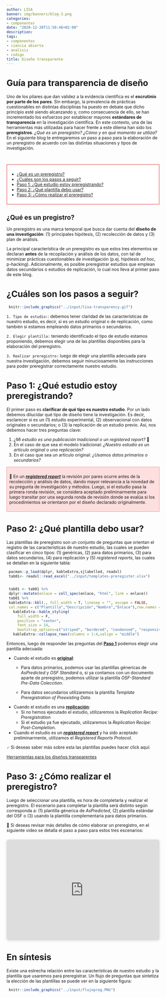 ```yaml
---
author: LISA
banner: img/banners/blog-3.png
categories:
- componentes
date: "2020-12-20T11:50:46+02:00"
description:
tags:
- componentes
- ciencia abierta
- analisis
- codigo
title: Diseño transparente
---
```

<link rel="stylesheet" href="https://cdn.jsdelivr.net/gh/jpswalsh/academicons@1/css/academicons.min.css">

# Guía para transparencia de diseño <i class="ai ai-preregistered ai-1.5x" style="color:lightblue"></i>

Uno de los pilares que dan validez a la evidencia científica es el **escrutinio por parte de los pares**. Sin embargo, la prevalencia de prácticas cuestionables en distintas disciplinas ha puesto en debate que dicho principio esté siendo alcanzando y, como consecuencia de ello, se han incrementado los esfuerzos por establecer mayores **estándares de transparencia** en la investigación científica. En este contexto, una de las herramientas más utilizadas para hacer frente a este dilema han sido los **preregistros**. _¿Qué es un preregistro?_ _¿Cómo y en qué momento se utiliza?_  En el siguiente blog te entregaremos un paso a paso para la elaboración de un preregistro de acuerdo con las distintas situaciones y tipos de investigación.

<br>

<div style="background-color: #ffff ; padding: 8px; border: 2px solid #ec8686;">
- [¿Qué es un preregistro?](#def-prereg)
- [¿Cuáles son los pasos a seguir?](#pasos)
- [Paso 1: ¿Qué estudio estoy preregistrando?](#paso1)
- [Paso 2: ¿Qué plantilla debo usar?](#paso2)
- [Paso 3: ¿Cómo realizar el preregistro?](#paso3)
</div>


## ¿Qué es un pregistro? {#def-prereg}

Un preregistro es una marca temporal que busca dar cuenta del **diseño de una investigación**: (1) principales hipótesis, (2) recolección de datos y (3) plan de análisis.

La principal característica de un preregistro es que estos tres elementos se declaran **antes** de la recopilación y análisis de los datos, con tal de minimizar prácticas cuestionables de investigación (p.ej. hipótesis _ad hoc_, p-hacking). Adicionalmente, es posible preregistrar estudios que emplean datos secundarios o estudios de replicación, lo cual nos lleva al primer paso de este blog.

# ¿Cuáles son los pasos a seguir? {#pasos}

```r
 knitr::include_graphics("../input/lisa-transparency.gif")
```

`1. Tipo de estudio:`: debemos tener claridad de las características de nuestro estudio, es decir, si es un estudio original o de replicación, como también si estamos empleando datos primarios o secundarios.

`2. Elegir plantilla:` teniendo identificado el tipo de estudio estamos proponiendo, debemos elegir una de las plantillas disponibles para la elaboración del preregistro.

`3. Realizar preregistro:` luego de elegir una plantilla adecuada para nuestra investigación, debemos seguir minuciosamente las instrucciones para poder preregistrar correctamente nuestro estudio.

# Paso 1: ¿Qué estudio estoy preregistrando? {#paso1}

El primer paso es **clarificar de qué tipo es nuestro estudio**. Por un lado debemos dilucidar qué tipo de diseño tiene la investigación. Es decir, esclarecer si es un (1) estudio experimental, (2) observacional con datos originales o secundarios; o  (3) la replicación de un estudio previo. Así, nos debemos hacer tres preguntas clave:

1. _¿Mi estudio es una publicación tradicional o un registered report?_ 🔎
2. En el caso de que sea el modelo tradicional: _¿Nuestro estudio es un artículo original o una replicación?_
3. En el caso que sea un artículo original: _¿Usamos datos primarios o secundarios?_


<div style="background-color: #ff6f6f36 ; padding: 8px; border: 1px solid #ec8686;">
🔎 En un  [**_registered report_**]() la revisión por pares ocurre antes de la recolección y análisis de datos, dando mayor relevancia a la novedad de su pregunta de investigación y métodos. Luego, si el estudio pasa la primera ronda revisión, se considera aceptado preliminarmente para luego transitar por una segunda ronda de revisión donde se evalúa si los procedimientos se orientaron por el diseño declarado originalmente.
</div>

<!-- **¿Qué son los estudios de replicación?**
Son estudios que buscan **replicar** los hallazgos de una investigación usando **datos distintos** al estudio original. Su objetivo es conocer si los hallazgos obtenidos originalmente aplican a otros sujetos y otras circunstancias.
La respuesta a estas preguntas estará estrechamente relacionada a las plantillas de pre-registro que usemos, lo que lleva al siguiente paso. -->

# Paso 2: ¿Qué plantilla debo usar?

Las plantillas de preregistro son un conjunto de preguntas que orientan el registro de las características de nuestro estudio, las cuales se pueden clasificar en cinco tipos: (1) genéricas, (2) para datos primarios, (3) para datos secundarios, (4) para replicación y (5) _registered reports_, las cuales se detallan en la siguiente tabla:

```r
 pacman::p_load(dplyr, kableExtra,sjlabelled, readxl)
 tab01<- readxl::read_excel("../input/templates-preregister.xlsx")


 tab01 <- tab01 %>%
 dplyr::mutate(enlace = cell_spec(enlace, "html", link = enlace))
 tab01 %>%
 kableExtra::kbl(., full_width = T, linesep = "", escape = FALSE,
 col.names = c("Plantilla","Descripción","Nombre","Enlace"),row.names = F) %>%
   kableExtra::kable_styling(
     full_width = F,
     position = "center",
     font_size = 14,
     bootstrap_options=c("striped", "bordered", "condensed", "responsive")) %>%
   kableExtra::collapse_rows(columns = 1:4,valign = "middle")
```
Entonces, luego de responder las preguntas del **[Paso 1](#paso1)** podemos elegir una pantilla adecuada:

* Cuando el estudio es **[original]()**:
  - Para datos primarios, podemos usar las plantillas génericas de _AsPredicted_ y _OSF Standard_ o, si ya contamos con un documento aparte de preregistro, podemos utilizar la plantilla _OSF-Standard Pre-Data Colecction_.

  - Para datos secundarios utilizaremos la plantilla  _Template Preregistration of Preexisting Data_.

* Cuando el estudio es una **[replicación]()**:
  - Si no hemos ejecutado el estudio, utilizaremos la _Replication Recipe: Preregistration_
  - Si el estudio ya fue ejecutado, utilizaremos la _Replication Recipe: Post-Completion_.

* Cuando el estudio es un **[_registered report_]()** y ha sido aceptado preliminarmente, utilizamos el _Registered Reports Protocol_.  

🗸 Si deseas saber más sobre esta las plantillas puedes hacer click aquí:

<a class = "btn btn-template-main" href="https://lisa-coes.github.io/lisa-book/herramientas-para-los-dise%C3%B1os-transparentes.html" target="_blank">Herramientas para los diseños transparentes</a>

# Paso 3: ¿Cómo realizar el preregistro?

Luego de seleccionar una plantilla, es hora de completarla y realizar el preregistro. El escenario para completar la plantilla será distinto según corresponda a: (1) plantilla génerica de _AsPredicted_, (2) plantilla estándar del OSF o (3) usando la plantilla complementaria para datos primarios.

🔴 Si deseas revisar más detalles de cómo elaborar un preregistro, en el siguiente video se detalla el paso a paso para estos tres escenarios:

<div style="position: relative; width: 100%; height: 0; padding-top: 56.2500%;
 padding-bottom: 48px; box-shadow: 0 2px 8px 0 rgba(63,69,81,0.16); margin-top: 1.6em; margin-bottom: 0.9em; overflow: hidden;
 border-radius: 8px; will-change: transform;">
  <iframe loading="lazy" style="position: absolute; width: 100%; height: 100%; top: 0; left: 0; border: none; padding: 0;margin: 0;"
    src="https:&#x2F;&#x2F;www.canva.com&#x2F;design&#x2F;DAEqfJU0Al4&#x2F;watch?embed">
  </iframe>
</div>
<a href="https:&#x2F;&#x2F;www.canva.com&#x2F;design&#x2F;DAEqfJU0Al4&#x2F;watch?utm_content=DAEqfJU0Al4&amp;utm_campaign=designshare&amp;utm_medium=embeds&amp;utm_source=link" target="_blank" rel="noopener"> </a>

# En síntesis

Existe una estrecha relación entre las características de nuestro estudio y la plantilla que usaremos para preregistrar. Un flujo de preguntas que sintetiza la elección de las plantillas se puede ver en la siguiente figura:

```r
 knitr::include_graphics("../input/flujopreg.PNG")
```

<!-- link diagrama editable:  https://app.diagrams.net/#G1zuZuJjKFumyI-HqlbXxdU7I8ImnYBCOq-->
